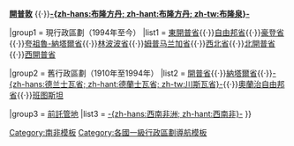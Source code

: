 {{Navbox
|name = 南非行政区划
|state = collapsed
|image = [[File:Flag-map of South Africa.svg|60px]]
|title = {{ZAF}}[[南非行政區劃|行政區劃]]
|listclass = hlist

|above =
[[首都]]：'''[[比勒陀利亞|-{zh-hans:比勒陀利亚; zh-hant:比勒陀利亞; zh-tw:普利托利亞}-]]'''{{smaller|（行政）}}{{·}}'''[[開普敦]]''' {{smaller|（立法）}}{{·}}'''[[布隆方丹|-{zh-hans:布隆方丹; zh-hant:布隆方丹; zh-tw:布隆泉}-]]'''{{smaller|（司法）}}

|group1 = 現行政區劃（1994年至今）
|list1 = [[東開普省]]{{·}}[[自由邦省]]{{·}}[[豪登省]]{{·}}[[夸祖魯-納塔爾省]]{{·}}[[林波波省]]{{·}}[[姆普马兰加省]]{{·}}[[西北省 (南非)|西北省]]{{·}}[[北開普省]]{{·}}[[西開普省]]

|group2 = 舊行政區劃（1910年至1994年）
|list2 = [[開普省]]{{·}}[[納塔爾省]]{{·}}[[川斯瓦省|-{zh-hans:德兰士瓦省; zh-hant:德蘭士瓦省; zh-tw:川斯瓦省}-]]{{·}}[[奧蘭治自由邦省]]{{·}}[[班图斯坦]]

|group3 = [[國際聯盟託管地|前託管地]]
|list3 = [[西南非洲|-{zh-hans:西南非洲; zh-hant:西南非}-]]
}}<noinclude>
{{collapsible option |statename=optional}}
[[Category:南非模板]]
[[Category:各國一級行政區劃導航模板]]
</noinclude>